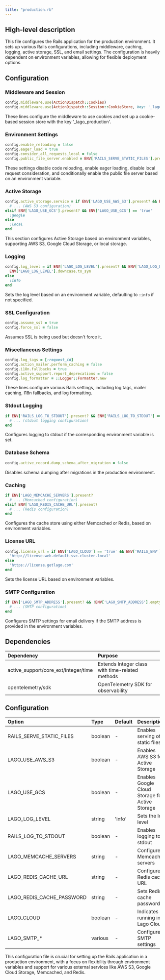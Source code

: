 ```yaml
---
title: "production.rb"
---
```


## High-level description
This file configures the Rails application for the production environment. It sets up various Rails configurations, including middleware, caching, logging, active storage, SSL, and email settings. The configuration is heavily dependent on environment variables, allowing for flexible deployment options.

## Configuration

### Middleware and Session
```ruby
config.middleware.use(ActionDispatch::Cookies)
config.middleware.use(ActionDispatch::Session::CookieStore, key: '_lago_production')
```
These lines configure the middleware to use cookies and set up a cookie-based session store with the key '_lago_production'.

### Environment Settings
```ruby
config.enable_reloading = false
config.eager_load = true
config.consider_all_requests_local = false
config.public_file_server.enabled = ENV['RAILS_SERVE_STATIC_FILES'].present?
```
These settings disable code reloading, enable eager loading, disable local request consideration, and conditionally enable the public file server based on an environment variable.

### Active Storage
```ruby
config.active_storage.service = if ENV['LAGO_USE_AWS_S3'].present? && ENV['LAGO_USE_AWS_S3'] == 'true'
  # ... (AWS S3 configuration)
elsif ENV['LAGO_USE_GCS'].present? && ENV['LAGO_USE_GCS'] == 'true'
  :google
else
  :local
end
```
This section configures Active Storage based on environment variables, supporting AWS S3, Google Cloud Storage, or local storage.

### Logging
```ruby
config.log_level = if ENV['LAGO_LOG_LEVEL'].present? && ENV['LAGO_LOG_LEVEL'] != ''
  ENV['LAGO_LOG_LEVEL'].downcase.to_sym
else
  :info
end
```
Sets the log level based on an environment variable, defaulting to `:info` if not specified.

### SSL Configuration
```ruby
config.assume_ssl = true
config.force_ssl = false
```
Assumes SSL is being used but doesn't force it.

### Miscellaneous Settings
```ruby
config.log_tags = [:request_id]
config.action_mailer.perform_caching = false
config.i18n.fallbacks = true
config.active_support.report_deprecations = false
config.log_formatter = ::Logger::Formatter.new
```
These lines configure various Rails settings, including log tags, mailer caching, I18n fallbacks, and log formatting.

### Stdout Logging
```ruby
if ENV['RAILS_LOG_TO_STDOUT'].present? && ENV['RAILS_LOG_TO_STDOUT'] == 'true'
  # ... (stdout logging configuration)
end
```
Configures logging to stdout if the corresponding environment variable is set.

### Database Schema
```ruby
config.active_record.dump_schema_after_migration = false
```
Disables schema dumping after migrations in the production environment.

### Caching
```ruby
if ENV['LAGO_MEMCACHE_SERVERS'].present?
  # ... (Memcached configuration)
elsif ENV['LAGO_REDIS_CACHE_URL'].present?
  # ... (Redis configuration)
end
```
Configures the cache store using either Memcached or Redis, based on environment variables.

### License URL
```ruby
config.license_url = if ENV['LAGO_CLOUD'] == 'true' && ENV['RAILS_ENV'] == 'staging'
  'http://license-web.default.svc.cluster.local'
else
  'https://license.getlago.com'
end
```
Sets the license URL based on environment variables.

### SMTP Configuration
```ruby
if ENV['LAGO_SMTP_ADDRESS'].present? && !ENV['LAGO_SMTP_ADDRESS'].empty?
  # ... (SMTP configuration)
end
```
Configures SMTP settings for email delivery if the SMTP address is provided in the environment variables.

## Dependencies
| Dependency | Purpose |
|:-----------|:--------|
| active_support/core_ext/integer/time | Extends Integer class with time-related methods |
| opentelemetry/sdk | OpenTelemetry SDK for observability |

## Configuration
| Option | Type | Default | Description |
|:-------|:-----|:--------|:------------|
| RAILS_SERVE_STATIC_FILES | boolean | - | Enables serving of static files |
| LAGO_USE_AWS_S3 | boolean | - | Enables AWS S3 for Active Storage |
| LAGO_USE_GCS | boolean | - | Enables Google Cloud Storage for Active Storage |
| LAGO_LOG_LEVEL | string | 'info' | Sets the log level |
| RAILS_LOG_TO_STDOUT | boolean | - | Enables logging to stdout |
| LAGO_MEMCACHE_SERVERS | string | - | Configures Memcached servers |
| LAGO_REDIS_CACHE_URL | string | - | Configures Redis cache URL |
| LAGO_REDIS_CACHE_PASSWORD | string | - | Sets Redis cache password |
| LAGO_CLOUD | boolean | - | Indicates if running in Lago Cloud |
| LAGO_SMTP_* | various | - | Configures SMTP settings |

This configuration file is crucial for setting up the Rails application in a production environment, with a focus on flexibility through environment variables and support for various external services like AWS S3, Google Cloud Storage, Memcached, and Redis.